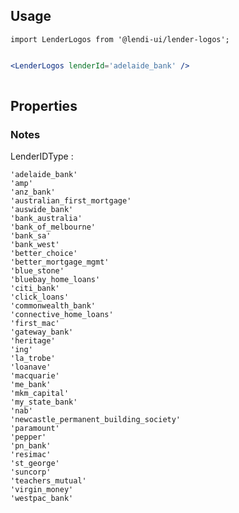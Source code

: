 
## Usage

```
import LenderLogos from '@lendi-ui/lender-logos';
```

```jsx

<LenderLogos lenderId='adelaide_bank' />
             
```

## Properties

<PropTable>
  <PropTable.Entry name="className" type="string" description="External classname to override style of the component"/>
  <PropTable.Entry name="height" defaultValue="32px" type={`string`} description="The institution Logo height"/>
  <PropTable.Entry required name="lenderId" type="LenderIDType" description="The institution id in Lender list."/>
  <PropTable.Entry name="width" defaultValue="91px" type={`string`} description="The institution Logo width"/>
</PropTable>

### Notes

LenderIDType :

    'adelaide_bank' 
    'amp' 
    'anz_bank' 
    'australian_first_mortgage' 
    'auswide_bank' 
    'bank_australia' 
    'bank_of_melbourne' 
    'bank_sa' 
    'bank_west' 
    'better_choice' 
    'better_mortgage_mgmt' 
    'blue_stone' 
    'bluebay_home_loans' 
    'citi_bank' 
    'click_loans' 
    'commonwealth_bank' 
    'connective_home_loans' 
    'first_mac' 
    'gateway_bank' 
    'heritage' 
    'ing' 
    'la_trobe' 
    'loanave' 
    'macquarie' 
    'me_bank' 
    'mkm_capital' 
    'my_state_bank' 
    'nab' 
    'newcastle_permanent_building_society' 
    'paramount' 
    'pepper' 
    'pn_bank' 
    'resimac' 
    'st_george' 
    'suncorp' 
    'teachers_mutual' 
    'virgin_money' 
    'westpac_bank'